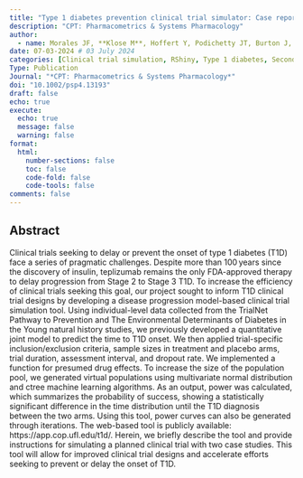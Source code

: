 ```yaml
---
title: "Type 1 diabetes prevention clinical trial simulator: Case reports of model-informed drug development tool"
description: "CPT: Pharmacometrics & Systems Pharmacology"
author:
  - name: Morales JF, **Klose M**, Hoffert Y, Podichetty JT, Burton J, Schmidt S, Romero K, O'Doherty I, Martin F, Campbell-Thompson M, Haller MJ, Atkinson MA, Kim S.
date: 07-03-2024 # 03 July 2024
categories: [Clinical trial simulation, RShiny, Type 1 diabetes, Second author]
Type: Publication
Journal: "*CPT: Pharmacometrics & Systems Pharmacology*"
doi: "10.1002/psp4.13193"
draft: false 
echo: true
execute:
  echo: true
  message: false
  warning: false
format:
  html:
    number-sections: false
    toc: false
    code-fold: false
    code-tools: false
comments: false
---
```


## Abstract

Clinical trials seeking to delay or prevent the onset of type 1 diabetes (T1D) face a series of pragmatic challenges. Despite more than 100 years since the discovery of insulin, teplizumab remains the only FDA-approved therapy to delay progression from Stage 2 to Stage 3 T1D. To increase the efficiency of clinical trials seeking this goal, our project sought to inform T1D clinical trial designs by developing a disease progression model-based clinical trial simulation tool. Using individual-level data collected from the TrialNet Pathway to Prevention and The Environmental Determinants of Diabetes in the Young natural history studies, we previously developed a quantitative joint model to predict the time to T1D onset. We then applied trial-specific inclusion/exclusion criteria, sample sizes in treatment and placebo arms, trial duration, assessment interval, and dropout rate. We implemented a function for presumed drug effects. To increase the size of the population pool, we generated virtual populations using multivariate normal distribution and ctree machine learning algorithms. As an output, power was calculated, which summarizes the probability of success, showing a statistically significant difference in the time distribution until the T1D diagnosis between the two arms. Using this tool, power curves can also be generated through iterations. The web-based tool is publicly available: https://app.cop.ufl.edu/t1d/. Herein, we briefly describe the tool and provide instructions for simulating a planned clinical trial with two case studies. This tool will allow for improved clinical trial designs and accelerate efforts seeking to prevent or delay the onset of T1D.

